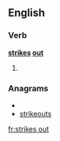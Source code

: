 ==English==

===Verb===
'''[[strike]]s [[out]]'''

# {{third-person singular of|[[strike out]]}}

===Anagrams===
* {{alphagram|eikorssttu}}
* [[strikeouts#English|strikeouts]]

[[fr:strikes out]]